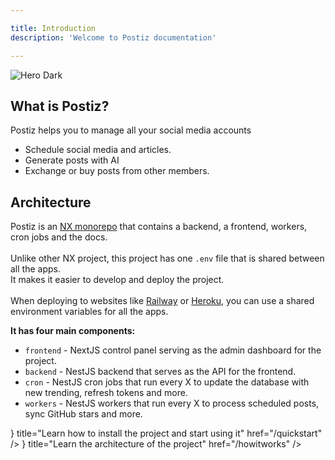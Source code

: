 ```yaml
---

title: Introduction
description: 'Welcome to Postiz documentation'

---
```



<div className="nx-mt-5 w-full flex justify-center rounded-full">
  <img className="hidden nx-dark:block" style={{maxWidth: 150}} src="/logo/dark.png" alt="Hero Dark" />
</div>

## What is Postiz?

Postiz helps you to manage all your social media accounts<br />

<ul>
  <li>Schedule social media and articles.</li>
  <li>Generate posts with AI</li>
  <li>Exchange or buy posts from other members.</li>
</ul>

## Architecture

Postiz is an [NX monorepo](https://nx.dev) that contains a backend, a frontend, workers, cron jobs and the docs.<br /><br />
Unlike other NX project, this project has one `.env` file that is shared between all the apps.<br />
It makes it easier to develop and deploy the project.<br /><br />
When deploying to websites like [Railway](https://railway.app) or [Heroku](https://heroku.com), you can use a shared environment variables for all the apps.<br />

**It has four main components:**

- `frontend` - NextJS control panel serving as the admin dashboard for the project.
- `backend` - NestJS backend that serves as the API for the frontend.
- `cron` - NestJS cron jobs that run every X to update the database with new trending, refresh tokens and more.
- `workers` - NestJS workers that run every X to process scheduled posts, sync GitHub stars and more.

<Cards>
  <Card
    icon={<></>}
    title="Learn how to install the project and start using it"
    href="/quickstart"
  />
  <Card
    icon={<></>}
    title="Learn the architecture of the project"
    href="/howitworks"
  />
</Cards>

